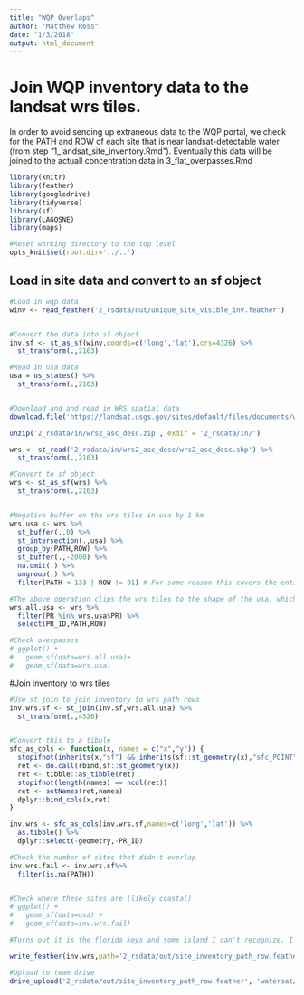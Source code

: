 ```yaml
---
title: "WQP Overlaps"
author: "Matthew Ross"
date: "1/3/2018"
output: html_document
---
```


# Join WQP inventory data to the landsat wrs tiles. 

In order to avoid sending up extraneous data to the WQP portal, we check for the PATH and ROW of each site that is near landsat-detectable water (from step "1_landsat_site_inventory.Rmd"). Eventually this data will be joined to the actuall concentration data in 3_flat_overpasses.Rmd

```r
library(knitr)
library(feather)
library(googledrive)
library(tidyverse)
library(sf)
library(LAGOSNE)
library(maps)

#Reset working directory to the top level
opts_knit$set(root.dir='../..')
```

## Load in site data and convert to an sf object
```r
#Load in wqp data
winv <- read_feather('2_rsdata/out/unique_site_visible_inv.feather')


#Convert the data into sf object
inv.sf <- st_as_sf(winv,coords=c('long','lat'),crs=4326) %>%
  st_transform(.,2163)

```


```r

#Read in usa data
usa = us_states() %>%
  st_transform(.,2163)


#Download and and read in WRS spatial data
download.file('https://landsat.usgs.gov/sites/default/files/documents/wrs2_asc_desc.zip', destfile = paste0(getwd(),'/2_rsdata/in/wrs2_asc_desc.zip'), method = 'curl')

unzip('2_rsdata/in/wrs2_asc_desc.zip', exdir = '2_rsdata/in/')

wrs <- st_read('2_rsdata/in/wrs2_asc_desc/wrs2_asc_desc.shp') %>%
  st_transform(.,2163)

#Convert to sf object
wrs <- st_as_sf(wrs) %>%
  st_transform(.,2163)


#Negative buffer on the wrs tiles in usa by 1 km
wrs.usa <- wrs %>%
  st_buffer(.,0) %>%
  st_intersection(.,usa) %>%
  group_by(PATH,ROW) %>%
  st_buffer(.,-2000) %>%
  na.omit(.) %>%
  ungroup(.) %>%
  filter(PATH < 133 | ROW != 91) # For some reason this covers the entire usa and messes up data downstream

#The above operation clips the wrs tiles to the shape of the usa, which we don't want. So let's keep full tiles
wrs.all.usa <- wrs %>%
  filter(PR %in% wrs.usa$PR) %>%
  select(PR_ID,PATH,ROW)

#Check overpasses
# ggplot() + 
#   geom_sf(data=wrs.all.usa)+
#   geom_sf(data=wrs.usa)
```

#Join inventory to wrs tiles
```r
#Use st join to join inventory to wrs path rows
inv.wrs.sf <- st_join(inv.sf,wrs.all.usa) %>%
  st_transform(.,4326)


#Convert this to a tibble
sfc_as_cols <- function(x, names = c("x","y")) {
  stopifnot(inherits(x,"sf") && inherits(sf::st_geometry(x),"sfc_POINT"))
  ret <- do.call(rbind,sf::st_geometry(x))
  ret <- tibble::as_tibble(ret)
  stopifnot(length(names) == ncol(ret))
  ret <- setNames(ret,names)
  dplyr::bind_cols(x,ret)
}

inv.wrs <- sfc_as_cols(inv.wrs.sf,names=c('long','lat')) %>%
  as.tibble() %>%
  dplyr::select(-geometry,-PR_ID) 

#Check the number of sites that didn't overlap
inv.wrs.fail <- inv.wrs.sf%>%
  filter(is.na(PATH))


#Check where these sites are (likely coastal)
# ggplot() + 
#   geom_sf(data=usa) + 
#   geom_sf(data=inv.wrs.fail)

#Turns out it is the florida keys and some island I can't recognize. I'm okay with not having these sites

write_feather(inv.wrs,path='2_rsdata/out/site_inventory_path_row.feather')

#Upload to team drive
drive_upload('2_rsdata/out/site_inventory_path_row.feather', 'watersat/2_rsdata/out/')
```





